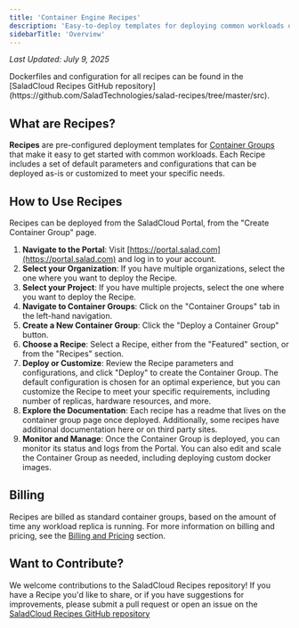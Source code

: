 ```yaml
---
title: 'Container Engine Recipes'
description: 'Easy-to-deploy templates for deploying common workloads on Salad Container Engine.'
sidebarTitle: 'Overview'
---
```


_Last Updated: July 9, 2025_

<Tip>
  Dockerfiles and configuration for all recipes can be found in the [SaladCloud Recipes GitHub
  repository](https://github.com/SaladTechnologies/salad-recipes/tree/master/src).
</Tip>

## What are Recipes?

**Recipes** are pre-configured deployment templates for
[Container Groups](/products/sce/container-groups/container-groups) that make it easy to get started with common
workloads. Each Recipe includes a set of default parameters and configurations that can be deployed as-is or customized
to meet your specific needs.

## How to Use Recipes

Recipes can be deployed from the SaladCloud Portal, from the "Create Container Group" page.

1. **Navigate to the Portal**: Visit [https://portal.salad.com](https://portal.salad.com) and log in to your account.
2. **Select your Organization**: If you have multiple organizations, select the one where you want to deploy the Recipe.
3. **Select your Project**: If you have multiple projects, select the one where you want to deploy the Recipe.
4. **Navigate to Container Groups**: Click on the "Container Groups" tab in the left-hand navigation.
5. **Create a New Container Group**: Click the "Deploy a Container Group" button.
6. **Choose a Recipe**: Select a Recipe, either from the "Featured" section, or from the "Recipes" section.
7. **Deploy or Customize**: Review the Recipe parameters and configurations, and click "Deploy" to create the Container
   Group. The default configuration is chosen for an optimal experience, but you can customize the Recipe to meet your
   specific requirements, including number of replicas, hardware resources, and more.
8. **Explore the Documentation**: Each recipe has a readme that lives on the container group page once deployed.
   Additionally, some recipes have additional documentation here or on third party sites.
9. **Monitor and Manage**: Once the Container Group is deployed, you can monitor its status and logs from the Portal.
   You can also edit and scale the Container Group as needed, including deploying custom docker images.

## Billing

Recipes are billed as standard container groups, based on the amount of time any workload replica is running. For more
information on billing and pricing, see the
[Billing and Pricing](/products/sce/container-groups/billing-and-pricing/billing) section.

## Want to Contribute?

We welcome contributions to the SaladCloud Recipes repository! If you have a Recipe you'd like to share, or if you have
suggestions for improvements, please submit a pull request or open an issue on the
[SaladCloud Recipes GitHub repository](https://github.com/SaladTechnologies/salad-recipes)

